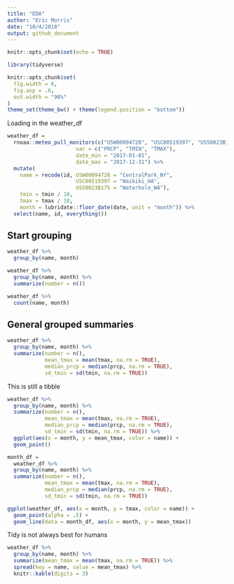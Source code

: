 ```yaml
---
title: "EDA"
author: "Eric Morris"
date: "10/4/2018"
output: github_document
---
```


```r
knitr::opts_chunk$set(echo = TRUE)

library(tidyverse)

knitr::opts_chunk$set(
  fig.width = 6,
  fig.asp = .6,
  out.width = "90%"
)
theme_set(theme_bw() + theme(legend.position = "bottom"))
```

Loading in the weather_df

```r
weather_df = 
  rnoaa::meteo_pull_monitors(c("USW00094728", "USC00519397", "USS0023B17S"),
                      var = c("PRCP", "TMIN", "TMAX"), 
                      date_min = "2017-01-01",
                      date_max = "2017-12-31") %>%
  mutate(
    name = recode(id, USW00094728 = "CentralPark_NY", 
                      USC00519397 = "Waikiki_HA",
                      USS0023B17S = "Waterhole_WA"),
    tmin = tmin / 10,
    tmax = tmax / 10,
    month = lubridate::floor_date(date, unit = "month")) %>%
  select(name, id, everything())
```

## Start grouping

```r
weather_df %>% 
  group_by(name, month)
```


```r
weather_df %>% 
  group_by(name, month) %>% 
  summarize(number = n())

weather_df %>% 
  count(name, month)
```


## General grouped summaries

```r
weather_df %>% 
  group_by(name, month) %>% 
  summarize(number = n(),
            mean_tmax = mean(tmax, na.rm = TRUE),
            median_prcp = median(prcp, na.rm = TRUE),
            sd_tmin = sd(tmin, na.rm = TRUE))
```


This is still a tibble

```r
weather_df %>% 
  group_by(name, month) %>% 
  summarize(number = n(),
            mean_tmax = mean(tmax, na.rm = TRUE),
            median_prcp = median(prcp, na.rm = TRUE),
            sd_tmin = sd(tmin, na.rm = TRUE)) %>% 
  ggplot(aes(x = month, y = mean_tmax, color = name)) +
  geom_point()
```

```r
month_df = 
  weather_df %>% 
  group_by(name, month) %>% 
  summarize(number = n(),
            mean_tmax = mean(tmax, na.rm = TRUE),
            median_prcp = median(prcp, na.rm = TRUE),
            sd_tmin = sd(tmin, na.rm = TRUE)) 

ggplot(weather_df, aes(x = month, y = tmax, color = name)) +
  geom_point(alpha = .5) +
  geom_line(data = month_df, aes(x = month, y = mean_tmax))
```

Tidy is not always best for humans 

```r
weather_df %>%
  group_by(name, month) %>%
  summarize(mean_tmax = mean(tmax, na.rm = TRUE)) %>% 
  spread(key = name, value = mean_tmax) %>% 
  knitr::kable(digits = 3)
```

